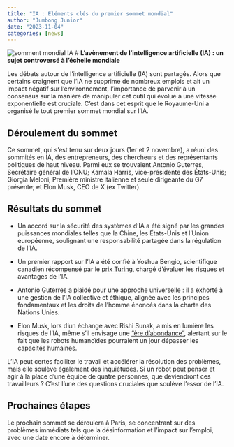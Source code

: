 ```yaml
---
title: "IA : Eléments clés du premier sommet mondial"
author: "Jumbong Junior"
date: "2023-11-04"
categories: [news]
---
```


![somment mondial IA](intelligenceArtificielle.png)
# **L’avènement de l’intelligence artificielle (IA) : un sujet controversé à l’échelle mondiale**

Les débats autour de l'intelligence artificielle (IA) sont partagés. Alors que certains craignent que l'IA ne supprime de nombreux emplois et ait un impact négatif sur l'environnement, l'importance de parvenir à un consensus sur la manière de manipuler cet outil qui évolue à une vitesse exponentielle est cruciale. C'est dans cet esprit que le Royaume-Uni a organisé le tout premier sommet mondial sur l'IA.

## **Déroulement du sommet**

Ce sommet, qui s'est tenu sur deux jours (1er et 2 novembre), a réuni des sommités en IA, des entrepreneurs, des chercheurs et des représentants politiques de haut niveau. Parmi eux se trouvaient Antonio Guterres, Secrétaire général de l'ONU; Kamala Harris, vice-présidente des États-Unis; Giorgia Meloni, Première ministre italienne et seule dirigeante du G7 présente; et Elon Musk, CEO de X (ex Twitter).

## **Résultats du sommet**

- Un accord sur la sécurité des systèmes d'IA a été signé par les grandes puissances mondiales telles que la Chine, les États-Unis et l'Union européenne, soulignant une responsabilité partagée dans la régulation de l'IA.

- Un premier rapport sur l'IA a été confié à Yoshua Bengio, scientifique canadien récompensé par le [prix Turing](https://fr.wikipedia.org/wiki/Prix_Turing), chargé d'évaluer les risques et avantages de l'IA.

- Antonio Guterres a plaidé pour une approche universelle : il a exhorté à une gestion de l'IA collective et éthique, alignée avec les principes fondamentaux et les droits de l'homme énoncés dans la charte des Nations Unies.

- Elon Musk, lors d'un échange avec Rishi Sunak, a mis en lumière les risques de l'IA, même s'il envisage une ["ère d'abondance"](https://www.lexpress.fr/actualite/monde/am-selon-elon-musk-il-faut-preparer-le-monde-a-une-potentielle-hausse-de-lia_2158024.html), alertant sur le fait que les robots humanoïdes pourraient un jour dépasser les capacités humaines.

L'IA peut certes faciliter le travail et accélérer la résolution des problèmes, mais elle soulève également des inquiétudes. Si un robot peut penser et agir à la place d'une équipe de quatre personnes, que deviendront ces travailleurs ? C'est l'une des questions cruciales que soulève l'essor de l'IA.

## **Prochaines étapes**

Le prochain sommet se déroulera à Paris, se concentrant sur des problèmes immédiats tels que la désinformation et l'impact sur l'emploi, avec une date encore à déterminer.

